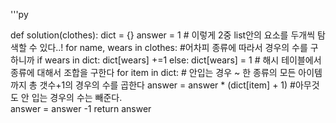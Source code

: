 '''py

def solution(clothes):
    dict = {}
    answer = 1
    # 이렇게 2중 list안의 요소를 두개씩 탐색할 수 있다..! 
    for name, wears in clothes:
        #어차피 종류에 따라서 경우의 수를 구하니까
        if wears in dict:
            dict[wears] +=1
        else:
            dict[wears] = 1
    # 해시 테이블에서 종류에 대해서 조합을 구한다
    for item in dict:
        # 안입는 경우 ~ 한 종류의 모든 아이템까지 총 갯수+1의 경우의 수를 곱한다
        answer = answer * (dict[item] + 1)
    #아무것도 안 입는 경우의 수는 빼준다.     
    answer = answer -1 
    return answer

```
